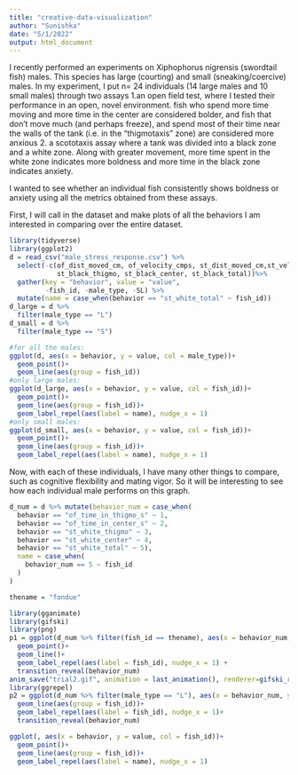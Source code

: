 ```yaml
---
title: "creative-data-visualization"
author: "Sunishka"
date: "5/1/2022"
output: html_document
---
```


I recently performed an experiments on Xiphophorus nigrensis (swordtail fish) males. This species has large (courting) and small (sneaking/coercive) males. In my experiment, I put n= 24 individuals (14 large males and 10 small males) through two assays
1.an open field test, where I tested their performance in an open, novel environment. fish who spend more time moving and more time in the center are considered bolder, and fish that don't move much (and perhaps freeze), and spend most of their time near the walls of the tank (i.e. in the "thigmotaxis" zone) are considered more anxious
2. a scototaxis assay where a tank was divided into a black zone and a white zone. Along with greater movement, more time spent in the white zone indicates more boldness and more time in the black zone indicates anxiety.

I wanted to see whether an individual fish consistently shows boldness or anxiety using all the metrics obtained from these assays. 

First, I will call in the dataset and make plots of all the behaviors I am interested in comparing over the entire dataset.

```r
library(tidyverse)
library(ggplot2)
d = read_csv("male_stress_response.csv") %>%
  select(-c(of_dist_moved_cm, of_velocity_cmps, st_dist_moved_cm,st_velocity_cmps,
            st_black_thigmo, st_black_center, st_black_total))%>% 
  gather(key = "behavior", value = "value", 
         -fish_id, -male_type, -SL) %>% 
  mutate(name = case_when(behavior == "st_white_total" ~ fish_id))
d_large = d %>% 
  filter(male_type == "L")
d_small = d %>% 
  filter(male_type == "S")

#for all the males:
ggplot(d, aes(x = behavior, y = value, col = male_type))+
  geom_point()+
  geom_line(aes(group = fish_id))
#only large males:
ggplot(d_large, aes(x = behavior, y = value, col = fish_id))+
  geom_point()+
  geom_line(aes(group = fish_id))+
  geom_label_repel(aes(label = name), nudge_x = 1)
#only small males:
ggplot(d_small, aes(x = behavior, y = value, col = fish_id))+
  geom_point()+
  geom_line(aes(group = fish_id))+
  geom_label_repel(aes(label = name), nudge_x = 1)

```

Now, with each of these individuals, I have many other things to compare, such as cognitive flexibility and mating vigor. So it will be interesting to see how each individual male performs on this graph.

```r
d_num = d %>% mutate(behavior_num = case_when(
  behavior == "of_time_in_thigmo_s" ~ 1,
  behavior == "of_time_in_center_s" ~ 2,
  behavior == "st_white_thigmo" ~ 3,
  behavior == "st_white_center" ~ 4,
  behavior == "st_white_total" ~ 5),
  name = case_when(
    behavior_num == 5 ~ fish_id
  )
)

thename = "fondue"

library(gganimate)
library(gifski)
library(png)
p1 = ggplot(d_num %>% filter(fish_id == thename), aes(x = behavior_num, y = value))+
  geom_point()+
  geom_line()+
  geom_label_repel(aes(label = fish_id), nudge_x = 1) +
  transition_reveal(behavior_num)
anim_save("trial2.gif", animation = last_animation(), renderer=gifski_renderer())
library(ggrepel)
p2 = ggplot(d_num %>% filter(male_type == "L"), aes(x = behavior_num, y = value, col = fish_id))+
  geom_line(aes(group = fish_id))+
  geom_label_repel(aes(label = fish_id), nudge_x = 1)+ 
  transition_reveal(behavior_num)

ggplot(, aes(x = behavior, y = value, col = fish_id))+
  geom_point()+
  geom_line(aes(group = fish_id))+
  geom_label_repel(aes(label = name), nudge_x = 1)

```
